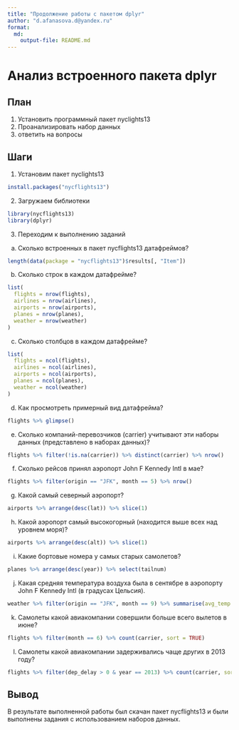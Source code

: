 ---
title: "Продолжение работы с пакетом dplyr"
author: "d.afanasova.d@yandex.ru"
format: 
  md:
    output-file: README.md
---

# Анализ встроенного пакета dplyr

## План

1.  Установить программный пакет nyclights13
2.  Проанализировать набор данных
3.  ответить на вопросы

## Шаги

1.  Установим пакет nyclights13

```{r}
install.packages("nycflights13")
```

2.  Загружаем библиотеки

```{r}
library(nycflights13)
library(dplyr)
```

3.  Переходим к выполнению заданий

```{=html}
<!-- -->
```
a)  Сколько встроенных в пакет nycflights13 датафреймов?

```{r}
length(data(package = "nycflights13")$results[, "Item"])
```

b)  Сколько строк в каждом датафрейме?

```{r}
list(
  flights = nrow(flights),
  airlines = nrow(airlines),
  airports = nrow(airports),
  planes = nrow(planes),
  weather = nrow(weather)
)
```

c)  Сколько столбцов в каждом датафрейме?

```{r}
list(
  flights = ncol(flights),
  airlines = ncol(airlines),
  airports = ncol(airports),
  planes = ncol(planes),
  weather = ncol(weather)
)
```

d)  Как просмотреть примерный вид датафрейма?

```{r}
flights %>% glimpse()
```

e)  Сколько компаний-перевозчиков (carrier) учитывают эти наборы данных (представлено в наборах данных)?

```{r}
flights %>% filter(!is.na(carrier)) %>% distinct(carrier) %>% nrow()

```

f)  Сколько рейсов принял аэропорт John F Kennedy Intl в мае?

```{r}
flights %>% filter(origin == "JFK", month == 5) %>% nrow()

```

g)  Какой самый северный аэропорт?

```{r}
airports %>% arrange(desc(lat)) %>% slice(1)
```

h)  Какой аэропорт самый высокогорный (находится выше всех над уровнем моря)?

```{r}
airports %>% arrange(desc(alt)) %>% slice(1)
```

i)  Какие бортовые номера у самых старых самолетов?

```{r}
planes %>% arrange(desc(year)) %>% select(tailnum)
```

j)  Какая средняя температура воздуха была в сентябре в аэропорту John F Kennedy Intl (в градусах Цельсия).

```{r}
weather %>% filter(origin == "JFK", month == 9) %>% summarise(avg_temp = mean((temp - 32) * 5 / 9, na.rm = TRUE))
```

k)  Самолеты какой авиакомпании совершили больше всего вылетов в июне?

```{r}
flights %>% filter(month == 6) %>% count(carrier, sort = TRUE)
```

l)  Самолеты какой авиакомпании задерживались чаще других в 2013 году?

```{r}
flights %>% filter(dep_delay > 0 & year == 2013) %>% count(carrier, sort = TRUE)
```

## Вывод

В результате выполненной работы был скачан пакет nycflights13 и были выполнены задания с использованием наборов данных.
